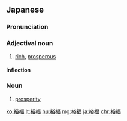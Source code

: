 ==Japanese==
{{ja-kanjitab|ゆう|ふく|yomi=on}}

===Pronunciation===
{{ja-pron|ゆうふく|y=o}}

===Adjectival noun===
{{ja-adj|infl=な|ゆうふく}}
# [[rich]], [[prosperous]]
#: {{ja-usex|貧乏な人と裕福な人の差|びんぼう な ひと と ゆうふく な ひと の さ|the gap between the rich and the poor}}

====Inflection====
{{ja-na|ゆうふく}}

===Noun===
{{ja-noun|ゆうふく}}

# [[prosperity]]

[[ko:裕福]]
[[lt:裕福]]
[[hu:裕福]]
[[mg:裕福]]
[[ja:裕福]]
[[chr:裕福]]